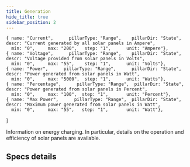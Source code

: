 ```yaml
---
title: Generation
hide_title: true
sidebar_position: 2
---
```


<!--
 FROM   @site/src/components/templates/PageSpecification
 VER    1.0.3
-->


    { name: "Current",      pillarType: "Range",    pillarDir: "State",  descr: "Current generated by all solar panels in Ampere",
      min: "0",     max: "200",   step: "1",      unit: "Ampere"},
    { name: "Voltage",      pillarType: "Range",    pillarDir: "State",  descr: "Voltage provided from solar panels in Volts",
      min: "0",     max: "55",    step: "1",      unit: "Volts"},
    { name: "Power",      pillarType: "Range",      pillarDir: "State",  descr: "Power generated from solar panels in Watt",
      min: "0",     max: "5000",  step: "1",      unit: "Watts"},
    { name: "Percentage",      pillarType: "Range",  pillarDir: "State",  descr: "Power generated from solar panels in Percent",
      min: "0",     max: "100",  step: "1",       unit: "Percent"},
    { name: "Max Power",      pillarType: "Range",  pillarDir: "State",  descr: "Maximum power generated from solar panels in Watt",
      min: "0",     max: "55",   step: "1",       unit: "Watt"},
]

<SpecificationTitle
  name={specs_group_name} />

<SpecificationHeader
  name={specs_group_name}
  pillars={specs_group_pillars} >

Information on energy charging. In particular, details on the operation and
efficiency of solar panels are available.

</SpecificationHeader>

## Specs details

<SpecificationDetails
  name={specs_group_name}
  group_path={specs_group_path}
  pillars={specs_group_pillars} />



<!--
Notes:

Energy can be generated from different sources:
+ solar panels
* power charger (from 220)
* vehicle motors (alternatore)

Here is only considered the energy generated from solar panels.
Check if those specification must add pillars for multiple source generators.
-->
